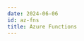 ```yaml
---
date: 2024-06-06
id: az-fns
title: Azure Functions
---
```


<DocCardContainer>

<DocCard
    title="📄️ Metrics"
    description="To monitor Azure Function's system metrics like CPU Percentage..."
    href="/docs/azure-monitoring/az-fns/metrics/"
/>

<DocCard
    title="📄️ Logging"
    description="The following categories of Logs are available to export to Storage Account or EventHub..."
    href="/docs/azure-monitoring/az-fns/logging/"
/>

<DocCard
    title="📄️ APM & Tracing"
    description="To get started with monitoring your Azure Function App..."
    href="/docs/azure-monitoring/az-fns/tracing/"
/>

</DocCardContainer>
